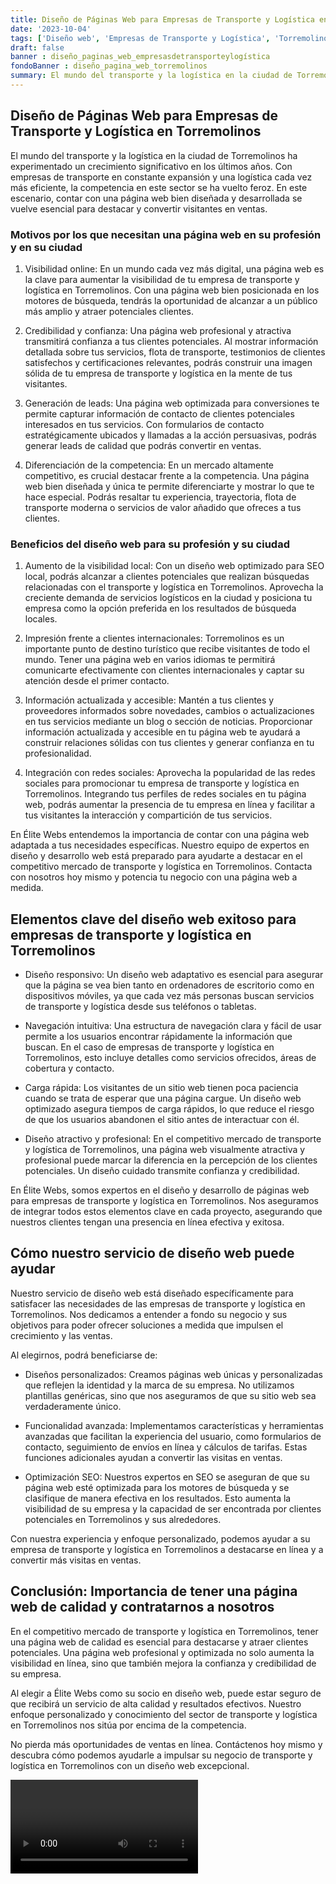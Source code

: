 ```yaml
---
title: Diseño de Páginas Web para Empresas de Transporte y Logística en Torremolinos
date: '2023-10-04'
tags: ['Diseño web', 'Empresas de Transporte y Logística', 'Torremolinos']
draft: false
banner : diseño_paginas_web_empresasdetransporteylogística
fondoBanner : diseño_pagina_web_torremolinos
summary: El mundo del transporte y la logística en la ciudad de Torremolinos ha experimentado un crecimiento significativo en los últimos años. Con empresas de transporte en constante expansión y una logística cada vez más eficiente, la competencia en este sector se ha vuelto feroz. En este escenario, contar con una página web bien diseñada y desarrollada se vuelve esencial para destacar y convertir visitantes en ventas.
---
```


## Diseño de Páginas Web para Empresas de Transporte y Logística en Torremolinos

El mundo del transporte y la logística en la ciudad de Torremolinos ha experimentado un crecimiento significativo en los últimos años. Con empresas de transporte en constante expansión y una logística cada vez más eficiente, la competencia en este sector se ha vuelto feroz. En este escenario, contar con una página web bien diseñada y desarrollada se vuelve esencial para destacar y convertir visitantes en ventas.

### Motivos por los que necesitan una página web en su profesión y en su ciudad
1. Visibilidad online: En un mundo cada vez más digital, una página web es la clave para aumentar la visibilidad de tu empresa de transporte y logística en Torremolinos. Con una página web bien posicionada en los motores de búsqueda, tendrás la oportunidad de alcanzar a un público más amplio y atraer potenciales clientes.

2. Credibilidad y confianza: Una página web profesional y atractiva transmitirá confianza a tus clientes potenciales. Al mostrar información detallada sobre tus servicios, flota de transporte, testimonios de clientes satisfechos y certificaciones relevantes, podrás construir una imagen sólida de tu empresa de transporte y logística en la mente de tus visitantes.

3. Generación de leads: Una página web optimizada para conversiones te permite capturar información de contacto de clientes potenciales interesados en tus servicios. Con formularios de contacto estratégicamente ubicados y llamadas a la acción persuasivas, podrás generar leads de calidad que podrás convertir en ventas.

4. Diferenciación de la competencia: En un mercado altamente competitivo, es crucial destacar frente a la competencia. Una página web bien diseñada y única te permite diferenciarte y mostrar lo que te hace especial. Podrás resaltar tu experiencia, trayectoria, flota de transporte moderna o servicios de valor añadido que ofreces a tus clientes.

### Beneficios del diseño web para su profesión y su ciudad
1. Aumento de la visibilidad local: Con un diseño web optimizado para SEO local, podrás alcanzar a clientes potenciales que realizan búsquedas relacionadas con el transporte y logística en Torremolinos. Aprovecha la creciente demanda de servicios logísticos en la ciudad y posiciona tu empresa como la opción preferida en los resultados de búsqueda locales.

2. Impresión frente a clientes internacionales: Torremolinos es un importante punto de destino turístico que recibe visitantes de todo el mundo. Tener una página web en varios idiomas te permitirá comunicarte efectivamente con clientes internacionales y captar su atención desde el primer contacto.

3. Información actualizada y accesible: Mantén a tus clientes y proveedores informados sobre novedades, cambios o actualizaciones en tus servicios mediante un blog o sección de noticias. Proporcionar información actualizada y accesible en tu página web te ayudará a construir relaciones sólidas con tus clientes y generar confianza en tu profesionalidad.

4. Integración con redes sociales: Aprovecha la popularidad de las redes sociales para promocionar tu empresa de transporte y logística en Torremolinos. Integrando tus perfiles de redes sociales en tu página web, podrás aumentar la presencia de tu empresa en línea y facilitar a tus visitantes la interacción y compartición de tus servicios.

En Élite Webs entendemos la importancia de contar con una página web adaptada a tus necesidades específicas. Nuestro equipo de expertos en diseño y desarrollo web está preparado para ayudarte a destacar en el competitivo mercado de transporte y logística en Torremolinos. Contacta con nosotros hoy mismo y potencia tu negocio con una página web a medida.

<GifSeo />

<Cta />

## Elementos clave del diseño web exitoso para empresas de transporte y logística en Torremolinos

- Diseño responsivo: Un diseño web adaptativo es esencial para asegurar que la página se vea bien tanto en ordenadores de escritorio como en dispositivos móviles, ya que cada vez más personas buscan servicios de transporte y logística desde sus teléfonos o tabletas.

- Navegación intuitiva: Una estructura de navegación clara y fácil de usar permite a los usuarios encontrar rápidamente la información que buscan. En el caso de empresas de transporte y logística en Torremolinos, esto incluye detalles como servicios ofrecidos, áreas de cobertura y contacto.

- Carga rápida: Los visitantes de un sitio web tienen poca paciencia cuando se trata de esperar que una página cargue. Un diseño web optimizado asegura tiempos de carga rápidos, lo que reduce el riesgo de que los usuarios abandonen el sitio antes de interactuar con él.

- Diseño atractivo y profesional: En el competitivo mercado de transporte y logística de Torremolinos, una página web visualmente atractiva y profesional puede marcar la diferencia en la percepción de los clientes potenciales. Un diseño cuidado transmite confianza y credibilidad.

En Élite Webs, somos expertos en el diseño y desarrollo de páginas web para empresas de transporte y logística en Torremolinos. Nos aseguramos de integrar todos estos elementos clave en cada proyecto, asegurando que nuestros clientes tengan una presencia en línea efectiva y exitosa.

## Cómo nuestro servicio de diseño web puede ayudar

Nuestro servicio de diseño web está diseñado específicamente para satisfacer las necesidades de las empresas de transporte y logística en Torremolinos. Nos dedicamos a entender a fondo su negocio y sus objetivos para poder ofrecer soluciones a medida que impulsen el crecimiento y las ventas.

Al elegirnos, podrá beneficiarse de:

- Diseños personalizados: Creamos páginas web únicas y personalizadas que reflejen la identidad y la marca de su empresa. No utilizamos plantillas genéricas, sino que nos aseguramos de que su sitio web sea verdaderamente único.

- Funcionalidad avanzada: Implementamos características y herramientas avanzadas que facilitan la experiencia del usuario, como formularios de contacto, seguimiento de envíos en línea y cálculos de tarifas. Estas funciones adicionales ayudan a convertir las visitas en ventas.

- Optimización SEO: Nuestros expertos en SEO se aseguran de que su página web esté optimizada para los motores de búsqueda y se clasifique de manera efectiva en los resultados. Esto aumenta la visibilidad de su empresa y la capacidad de ser encontrada por clientes potenciales en Torremolinos y sus alrededores.

Con nuestra experiencia y enfoque personalizado, podemos ayudar a su empresa de transporte y logística en Torremolinos a destacarse en línea y a convertir más visitas en ventas.

## Conclusión: Importancia de tener una página web de calidad y contratarnos a nosotros

En el competitivo mercado de transporte y logística en Torremolinos, tener una página web de calidad es esencial para destacarse y atraer clientes potenciales. Una página web profesional y optimizada no solo aumenta la visibilidad en línea, sino que también mejora la confianza y credibilidad de su empresa.

Al elegir a Élite Webs como su socio en diseño web, puede estar seguro de que recibirá un servicio de alta calidad y resultados efectivos. Nuestro enfoque personalizado y conocimiento del sector de transporte y logística en Torremolinos nos sitúa por encima de la competencia.

No pierda más oportunidades de ventas en línea. Contáctenos hoy mismo y descubra cómo podemos ayudarle a impulsar su negocio de transporte y logística en Torremolinos con un diseño web excepcional.

<Video />

<CtaBot job='Empresas de Transporte y Logística' city='Torremolinos'/>

<Gmaps query='Torremolinos+españa+maps' />